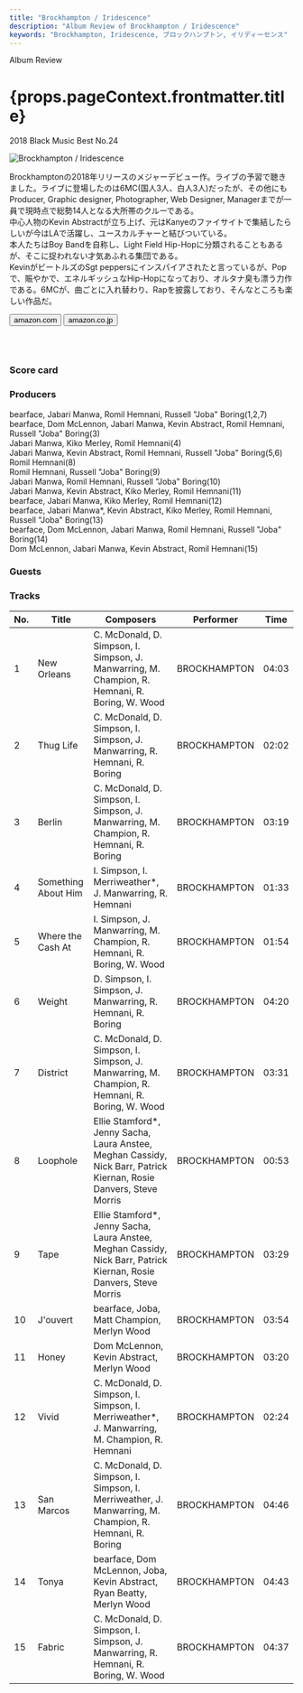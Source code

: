 ```yaml
---
title: "Brockhampton / Iridescence"
description: "Album Review of Brockhampton / Iridescence"
keywords: "Brockhampton, Iridescence, ブロックハンプトン, イリディーセンス"
---
```






<p className="largeP">Album Review</p>
<h1 className="h1--no--margin">{props.pageContext.frontmatter.title}</h1>
<p className="largeP">
  <Link to="/best50/2018/">2018 Black Music Best No.24</Link>
</p>

<Row  className="image-card-group">
	<Column colMd={3} colLg={4} noGutterMdLeft="">
       <ImageCard>

![Brockhampton / Iridescence](../../images/cd/brockhampton1L.jpg)

</ImageCard>
	</Column>
	<Column colMd={8} colLg={8} noGutterMdLeft="">
		<p>
			Brockhamptonの2018年リリースのメジャーデビュー作。ライブの予習で聴きました。ライブに登場したのは6MC(国人3人、白人3人)だったが、その他にもProducer, Graphic designer, Photographer, Web Designer, Managerまでが一員で現時点で総勢14人となる大所帯のクルーである。
			<br/>中心人物のKevin Abstractが立ち上げ、元はKanyeのファイサイトで集結したらしいが今はLAで活躍し、ユースカルチャーと結びついている。
			<br/>本人たちはBoy Bandを自称し、Light Field Hip-Hopに分類されることもあるが、そこに捉われない才気あふれる集団である。
			<br/>KevinがビートルズのSgt peppersにインスパイアされたと言っているが、Popで、賑やかで、エネルギッシュなHip-Hopになっており、オルタナ臭も漂う力作である。6MCが、曲ごとに入れ替わり、Rapを披露しており、そんなところも楽しい作品だ。
			</p>
		<div>
		  <Button className="button-right-mergin"  href="https://amzn.to/2UKsqBn" renderIcon={ArrowUpRight} size='sm' kind='primary'>
  	    amazon.com
  	  </Button>
  	  <Button className="button-right-mergin"  href="https://amzn.to/2YFje2c" renderIcon={ArrowUpRight} size='sm' kind='secondary'>
  	    amazon.co.jp
  	  </Button>
		</div>
		<a style="display:inline-block;overflow:hidden;background:url(https://linkmaker.itunes.apple.com/ja-jp/lockup.svg?releaseDate=2018-09-21&kind=album&bubble=apple_music&style=mono-black) no-repeat;width:180px;height:45px;" href="https://geo.music.apple.com/jp/album/iridescence/1436535889?mt=1&app=music&ls=1&at=11lcug"></a>
		<AdvJS2/>
	</Column>
</Row>
<Row >
	<Column colMd={4} colLg={4} noGutterMdLeft="">
		<div>
		  <h3>Score card</h3>
			<SliderJS1 value="2" />
		  <SliderJS2 value="2" />
			<SliderJS3 value="2" />
		  <SliderJS4 value="8" />
		</div>
</Column>
<Column colMd={8} colLg={8} noGutterMdLeft="">
	<div>
	<h3>Producers</h3>
		<p>
			bearface, Jabari Manwa, Romil Hemnani, Russell "Joba" Boring(1,2,7)
			<br/>bearface, Dom McLennon, Jabari Manwa, Kevin Abstract, Romil Hemnani, Russell "Joba" Boring(3)
			<br/>Jabari Manwa, Kiko Merley, Romil Hemnani(4)
			<br/>Jabari Manwa, Kevin Abstract, Romil Hemnani, Russell "Joba" Boring(5,6)
			<br/>Romil Hemnani(8)
			<br/>Romil Hemnani, Russell "Joba" Boring(9)
			<br/>Jabari Manwa, Romil Hemnani, Russell "Joba" Boring(10)
			<br/>Jabari Manwa, Kevin Abstract, Kiko Merley, Romil Hemnani(11)
			<br/>bearface, Jabari Manwa, Kiko Merley, Romil Hemnani(12)
			<br/>bearface, Jabari Manwa*, Kevin Abstract, Kiko Merley, Romil Hemnani, Russell "Joba" Boring(13)
			<br/>bearface, Dom McLennon, Jabari Manwa, Romil Hemnani, Russell "Joba" Boring(14)
			<br/>Dom McLennon, Jabari Manwa, Kevin Abstract, Romil Hemnani(15)
		</p>
		<h3>Guests</h3>
		<p>
		</p>
	</div>
</Column>
</Row>

<h3>Tracks</h3>

| No. | Title               | Composers                                                                                                            | Performer    | Time  |
| --- | ------------------- | -------------------------------------------------------------------------------------------------------------------- | ------------ | ----- |
| 1   | New Orleans         | C. McDonald, D. Simpson, I. Simpson, J. Manwarring, M. Champion, R. Hemnani, R. Boring, W. Wood                      | BROCKHAMPTON | 04:03 |
| 2   | Thug Life           | C. McDonald, D. Simpson, I. Simpson, J. Manwarring, R. Hemnani, R. Boring                                            | BROCKHAMPTON | 02:02 |
| 3   | Berlin              | C. McDonald, D. Simpson, I. Simpson, J. Manwarring, M. Champion, R. Hemnani, R. Boring                               | BROCKHAMPTON | 03:19 |
| 4   | Something About Him | I. Simpson, I. Merriweather\*, J. Manwarring, R. Hemnani                                                             | BROCKHAMPTON | 01:33 |
| 5   | Where the Cash At   | I. Simpson, J. Manwarring, M. Champion, R. Hemnani, R. Boring, W. Wood                                               | BROCKHAMPTON | 01:54 |
| 6   | Weight              | D. Simpson, I. Simpson, J. Manwarring, R. Hemnani, R. Boring                                                         | BROCKHAMPTON | 04:20 |
| 7   | District            | C. McDonald, D. Simpson, I. Simpson, J. Manwarring, M. Champion, R. Hemnani, R. Boring, W. Wood                      | BROCKHAMPTON | 03:31 |
| 8   | Loophole            | Ellie Stamford\*, Jenny Sacha, Laura Anstee, Meghan Cassidy, Nick Barr, Patrick Kiernan, Rosie Danvers, Steve Morris | BROCKHAMPTON | 00:53 |
| 9   | Tape                | Ellie Stamford\*, Jenny Sacha, Laura Anstee, Meghan Cassidy, Nick Barr, Patrick Kiernan, Rosie Danvers, Steve Morris | BROCKHAMPTON | 03:29 |
| 10  | J'ouvert            | bearface, Joba, Matt Champion, Merlyn Wood                                                                           | BROCKHAMPTON | 03:54 |
| 11  | Honey               | Dom McLennon, Kevin Abstract, Merlyn Wood                                                                            | BROCKHAMPTON | 03:20 |
| 12  | Vivid               | C. McDonald, D. Simpson, I. Simpson, I. Merriweather\*, J. Manwarring, M. Champion, R. Hemnani                       | BROCKHAMPTON | 02:24 |
| 13  | San Marcos          | C. McDonald, D. Simpson, I. Simpson, I. Merriweather, J. Manwarring, M. Champion, R. Hemnani, R. Boring              | BROCKHAMPTON | 04:46 |
| 14  | Tonya               | bearface, Dom McLennon, Joba, Kevin Abstract, Ryan Beatty, Merlyn Wood                                               | BROCKHAMPTON | 04:43 |
| 15  | Fabric              | C. McDonald, D. Simpson, I. Simpson, J. Manwarring, R. Hemnani, R. Boring, W. Wood                                   | BROCKHAMPTON | 04:37 |

<AdvJS3 />

<Row>
  <Column colMd={3} colLg={3} noGutterMdLeft>
    <Review1 />
  </Column>
</Row>